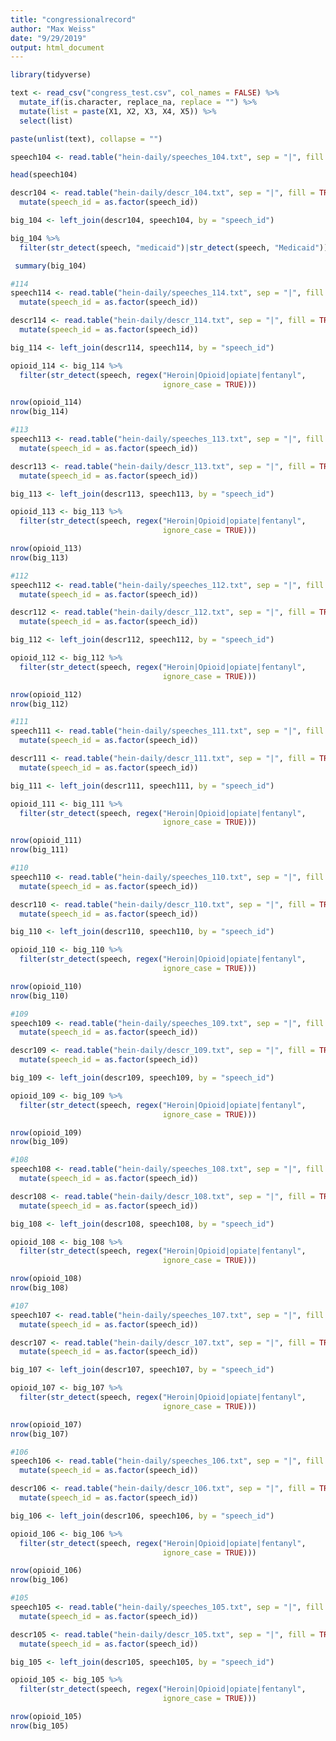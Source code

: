 ```yaml
---
title: "congressionalrecord"
author: "Max Weiss"
date: "9/29/2019"
output: html_document
---
```


```r

library(tidyverse)

```


```r

text <- read_csv("congress_test.csv", col_names = FALSE) %>%
  mutate_if(is.character, replace_na, replace = "") %>%
  mutate(list = paste(X1, X2, X3, X4, X5)) %>%
  select(list)

paste(unlist(text), collapse = "")

```

```r

speech104 <- read.table("hein-daily/speeches_104.txt", sep = "|", fill = TRUE, header = TRUE)

head(speech104)

descr104 <- read.table("hein-daily/descr_104.txt", sep = "|", fill = TRUE, header = TRUE) %>%
  mutate(speech_id = as.factor(speech_id))

big_104 <- left_join(descr104, speech104, by = "speech_id")

big_104 %>%
  filter(str_detect(speech, "medicaid")|str_detect(speech, "Medicaid"))

 summary(big_104)
```

```r
#114
speech114 <- read.table("hein-daily/speeches_114.txt", sep = "|", fill = TRUE, header = TRUE) %>%
  mutate(speech_id = as.factor(speech_id))

descr114 <- read.table("hein-daily/descr_114.txt", sep = "|", fill = TRUE, header = TRUE) %>%
  mutate(speech_id = as.factor(speech_id))

big_114 <- left_join(descr114, speech114, by = "speech_id")

opioid_114 <- big_114 %>%
  filter(str_detect(speech, regex("Heroin|Opioid|opiate|fentanyl", 
                                  ignore_case = TRUE)))

nrow(opioid_114)
nrow(big_114)

#113
speech113 <- read.table("hein-daily/speeches_113.txt", sep = "|", fill = TRUE, header = TRUE) %>%
  mutate(speech_id = as.factor(speech_id))

descr113 <- read.table("hein-daily/descr_113.txt", sep = "|", fill = TRUE, header = TRUE) %>%
  mutate(speech_id = as.factor(speech_id))

big_113 <- left_join(descr113, speech113, by = "speech_id")

opioid_113 <- big_113 %>%
  filter(str_detect(speech, regex("Heroin|Opioid|opiate|fentanyl", 
                                  ignore_case = TRUE)))

nrow(opioid_113)
nrow(big_113)

#112
speech112 <- read.table("hein-daily/speeches_112.txt", sep = "|", fill = TRUE, header = TRUE) %>%
  mutate(speech_id = as.factor(speech_id))

descr112 <- read.table("hein-daily/descr_112.txt", sep = "|", fill = TRUE, header = TRUE) %>%
  mutate(speech_id = as.factor(speech_id))

big_112 <- left_join(descr112, speech112, by = "speech_id")

opioid_112 <- big_112 %>%
  filter(str_detect(speech, regex("Heroin|Opioid|opiate|fentanyl", 
                                  ignore_case = TRUE)))

nrow(opioid_112)
nrow(big_112)

#111
speech111 <- read.table("hein-daily/speeches_111.txt", sep = "|", fill = TRUE, header = TRUE) %>%
  mutate(speech_id = as.factor(speech_id))

descr111 <- read.table("hein-daily/descr_111.txt", sep = "|", fill = TRUE, header = TRUE) %>%
  mutate(speech_id = as.factor(speech_id))

big_111 <- left_join(descr111, speech111, by = "speech_id")

opioid_111 <- big_111 %>%
  filter(str_detect(speech, regex("Heroin|Opioid|opiate|fentanyl", 
                                  ignore_case = TRUE)))

nrow(opioid_111)
nrow(big_111)

#110
speech110 <- read.table("hein-daily/speeches_110.txt", sep = "|", fill = TRUE, header = TRUE) %>%
  mutate(speech_id = as.factor(speech_id))

descr110 <- read.table("hein-daily/descr_110.txt", sep = "|", fill = TRUE, header = TRUE) %>%
  mutate(speech_id = as.factor(speech_id))

big_110 <- left_join(descr110, speech110, by = "speech_id")

opioid_110 <- big_110 %>%
  filter(str_detect(speech, regex("Heroin|Opioid|opiate|fentanyl", 
                                  ignore_case = TRUE)))

nrow(opioid_110)
nrow(big_110)

#109
speech109 <- read.table("hein-daily/speeches_109.txt", sep = "|", fill = TRUE, header = TRUE) %>%
  mutate(speech_id = as.factor(speech_id))

descr109 <- read.table("hein-daily/descr_109.txt", sep = "|", fill = TRUE, header = TRUE) %>%
  mutate(speech_id = as.factor(speech_id))

big_109 <- left_join(descr109, speech109, by = "speech_id")

opioid_109 <- big_109 %>%
  filter(str_detect(speech, regex("Heroin|Opioid|opiate|fentanyl", 
                                  ignore_case = TRUE)))

nrow(opioid_109)
nrow(big_109)

#108
speech108 <- read.table("hein-daily/speeches_108.txt", sep = "|", fill = TRUE, header = TRUE) %>%
  mutate(speech_id = as.factor(speech_id))

descr108 <- read.table("hein-daily/descr_108.txt", sep = "|", fill = TRUE, header = TRUE) %>%
  mutate(speech_id = as.factor(speech_id))

big_108 <- left_join(descr108, speech108, by = "speech_id")

opioid_108 <- big_108 %>%
  filter(str_detect(speech, regex("Heroin|Opioid|opiate|fentanyl", 
                                  ignore_case = TRUE)))

nrow(opioid_108)
nrow(big_108)

#107
speech107 <- read.table("hein-daily/speeches_107.txt", sep = "|", fill = TRUE, header = TRUE) %>%
  mutate(speech_id = as.factor(speech_id))

descr107 <- read.table("hein-daily/descr_107.txt", sep = "|", fill = TRUE, header = TRUE) %>%
  mutate(speech_id = as.factor(speech_id))

big_107 <- left_join(descr107, speech107, by = "speech_id")

opioid_107 <- big_107 %>%
  filter(str_detect(speech, regex("Heroin|Opioid|opiate|fentanyl", 
                                  ignore_case = TRUE)))

nrow(opioid_107)
nrow(big_107)

#106
speech106 <- read.table("hein-daily/speeches_106.txt", sep = "|", fill = TRUE, header = TRUE) %>%
  mutate(speech_id = as.factor(speech_id))

descr106 <- read.table("hein-daily/descr_106.txt", sep = "|", fill = TRUE, header = TRUE) %>%
  mutate(speech_id = as.factor(speech_id))

big_106 <- left_join(descr106, speech106, by = "speech_id")

opioid_106 <- big_106 %>%
  filter(str_detect(speech, regex("Heroin|Opioid|opiate|fentanyl", 
                                  ignore_case = TRUE)))

nrow(opioid_106)
nrow(big_106)

#105
speech105 <- read.table("hein-daily/speeches_105.txt", sep = "|", fill = TRUE, header = TRUE) %>%
  mutate(speech_id = as.factor(speech_id))

descr105 <- read.table("hein-daily/descr_105.txt", sep = "|", fill = TRUE, header = TRUE) %>%
  mutate(speech_id = as.factor(speech_id))

big_105 <- left_join(descr105, speech105, by = "speech_id")

opioid_105 <- big_105 %>%
  filter(str_detect(speech, regex("Heroin|Opioid|opiate|fentanyl", 
                                  ignore_case = TRUE)))

nrow(opioid_105)
nrow(big_105)


```







